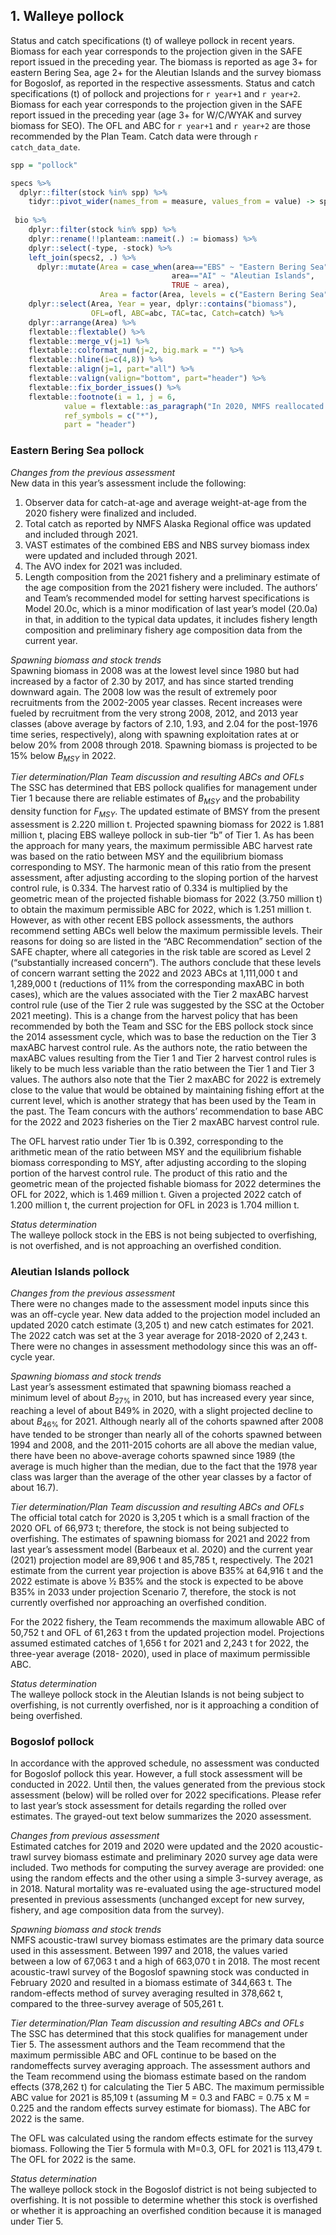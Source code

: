 ## 1. Walleye pollock

Status and catch specifications (t) of walleye pollock in recent years.
Biomass for each year corresponds to the projection given in the SAFE report issued in the preceding year. 
The biomass is reported as age 3+ for eastern Bering Sea, age 2+ for the Aleutian Islands and the survey biomass for Bogoslof, as reported in the respective assessments. 
Status and catch specifications (t) of pollock and projections for `r year+1` and `r year+2`. 
Biomass for each year corresponds to the projection given in the SAFE report issued in the preceding year (age 3+ for W/C/WYAK and survey biomass for SEO). 
The OFL and ABC for `r year+1` and `r year+2` are those recommended by the Plan Team. 
Catch data were through `r catch_data_date`. 


```r
spp = "pollock"

specs %>% 
  dplyr::filter(stock %in% spp) %>% 
    tidyr::pivot_wider(names_from = measure, values_from = value) -> specs2
  
 bio %>% 
    dplyr::filter(stock %in% spp) %>% 
    dplyr::rename(!!planteam::nameit(.) := biomass) %>% 
    dplyr::select(-type, -stock) %>% 
    left_join(specs2, .) %>% 
      dplyr::mutate(Area = case_when(area=="EBS" ~ "Eastern Bering Sea",
                                    area=="AI" ~ "Aleutian Islands",
                                    TRUE ~ area),
                    Area = factor(Area, levels = c("Eastern Bering Sea", "Aleutian Islands", "Bogoslof"))) %>% 
    dplyr::select(Area, Year = year, dplyr::contains("biomass"),
                  OFL=ofl, ABC=abc, TAC=tac, Catch=catch) %>%
    dplyr::arrange(Area) %>%
    flextable::flextable() %>% 
    flextable::merge_v(j=1) %>%
    flextable::colformat_num(j=2, big.mark = "") %>%
    flextable::hline(i=c(4,8)) %>% 
    flextable::align(j=1, part="all") %>% 
    flextable::valign(valign="bottom", part="header") %>% 
    flextable::fix_border_issues() %>% 
    flextable::footnote(i = 1, j = 6,
            value = flextable::as_paragraph("In 2020, NMFS reallocated 11,900 t of pollock TAC from the Aleutian Islands to the Bering Sea, which increased the Bering Sea TAC to 1,436,902 t and decreased the Aleutian Islands TAC to 7,099 t. In 2021, NMFS reallocated 14,500 t of pollock TAC from the Aleutian Islands to the Bering Sea, which increased the Bering Sea TAC to 1,389,500 t and decreased the Aleutian Islands TAC to 4,500 t."),
            ref_symbols = c("*"),
            part = "header")

```

### Eastern Bering Sea pollock

*Changes from the previous assessment*  
New data in this year’s assessment include the following:

1. Observer data for catch-at-age and average weight-at-age from the 2020 fishery were finalized and
included.
2. Total catch as reported by NMFS Alaska Regional office was updated and included through 2021.
3. VAST estimates of the combined EBS and NBS survey biomass index were updated and included
through 2021.
4. The AVO index for 2021 was included.
5. Length composition from the 2021 fishery and a preliminary estimate of the age composition from
the 2021 fishery were included.
The authors’ and Team’s recommended model for setting harvest specifications is Model 20.0c, which is a
minor modification of last year’s model (20.0a) in that, in addition to the typical data updates, it includes
fishery length composition and preliminary fishery age composition data from the current year.


*Spawning biomass and stock trends*  
Spawning biomass in 2008 was at the lowest level since 1980 but had increased by a factor of 2.30 by 2017,
and has since started trending downward again. The 2008 low was the result of extremely poor recruitments
from the 2002-2005 year classes. 
Recent increases were fueled by recruitment from the very strong 2008, 2012, and 2013 year classes (above average by factors of 2.10, 1.93, and 2.04 for the post-1976 time series, respectively), along with spawning exploitation rates at or below 20% from 2008 through 2018. Spawning biomass is projected to be 15% below $B_{MSY}$ in 2022.

*Tier determination/Plan Team discussion and resulting ABCs and OFLs*  
The SSC has determined that EBS pollock qualifies for management under Tier 1 because there are reliable
estimates of $B_{MSY}$ and the probability density function for $F_{MSY}$. 
The updated estimate of BMSY from the present assessment is 2.220 million t. Projected spawning biomass for 2022 is 1.881 million t, placing EBS walleye pollock in sub-tier “b” of Tier 1. 
As has been the approach for many years, the maximum permissible ABC harvest rate was based on the ratio between MSY and the equilibrium biomass corresponding to MSY. 
The harmonic mean of this ratio from the present assessment, after adjusting according to the sloping portion of the harvest control rule, is 0.334. 
The harvest ratio of 0.334 is multiplied by the geometric mean of the projected fishable biomass for 2022 (3.750 million t) to obtain the maximum permissible ABC for 2022, which is 1.251 million t. 
However, as with other recent EBS pollock assessments, the authors recommend setting ABCs well below the maximum permissible levels. 
Their reasons for doing so are listed in the “ABC Recommendation” section of the SAFE chapter, where all
categories in the risk table are scored as Level 2 (“substantially increased concern”). 
The authors conclude that these levels of concern warrant setting the 2022 and 2023 ABCs at 1,111,000 t and 1,289,000 t (reductions of 11% from the corresponding maxABC in both cases), which are the values associated with the Tier 2 maxABC harvest control rule (use of the Tier 2 rule was suggested by the SSC at the October 2021 meeting). 
This is a change from the harvest policy that has been recommended by both the Team and SSC for the EBS pollock stock since the 2014 assessment cycle, which was to base the reduction on the Tier 3 maxABC harvest control rule. As the authors note, the ratio between the maxABC values resulting from the Tier 1 and Tier 2 harvest control rules is likely to be much less variable than the ratio between the Tier 1 and Tier 3 values. 
The authors also note that the Tier 2 maxABC for 2022 is extremely close to the value that would be obtained by maintaining fishing effort at the current level, which is another strategy that has been used by the Team in the past. 
The Team concurs with the authors’ recommendation to base ABC for the 2022 and 2023 fisheries on the Tier 2 maxABC harvest control rule.

The OFL harvest ratio under Tier 1b is 0.392, corresponding to the arithmetic mean of the ratio between
MSY and the equilibrium fishable biomass corresponding to MSY, after adjusting according to the sloping
portion of the harvest control rule. 
The product of this ratio and the geometric mean of the projected fishable biomass for 2022 determines the OFL for 2022, which is 1.469 million t. 
Given a projected 2022 catch of 1.200 million t, the current projection for OFL in 2023 is 1.704 million t.

*Status determination*  
The walleye pollock stock in the EBS is not being subjected to overfishing, is not overfished, and is not
approaching an overfished condition.


### Aleutian Islands pollock

*Changes from the previous assessment*  
There were no changes made to the assessment model inputs since this was an off-cycle year. New data
added to the projection model included an updated 2020 catch estimate (3,205 t) and new catch estimates
for 2021. The 2022 catch was set at the 3 year average for 2018-2020 of 2,243 t. There were no changes
in assessment methodology since this was an off-cycle year.

*Spawning biomass and stock trends*  
Last year’s assessment estimated that spawning biomass reached a minimum level of about $B_{27\%}$ in 2010, but has increased every year since, reaching a level of about B49% in 2020, with a slight projected decline to about $B_{46\%}$ for 2021.
Although nearly all of the cohorts spawned after 2008 have tended to be stronger than nearly all of the cohorts spawned between 1994 and 2008, and the 2011-2015 cohorts are all above the median value, there have been no above-average cohorts spawned since 1989 (the average is much
higher than the median, due to the fact that the 1978 year class was larger than the average of the other
year classes by a factor of about 16.7).

*Tier determination/Plan Team discussion and resulting ABCs and OFLs*  
The official total catch for 2020 is 3,205 t which is a small fraction of the 2020 OFL of 66,973 t;
therefore, the stock is not being subjected to overfishing. The estimates of spawning biomass for 2021
and 2022 from last year’s assessment model (Barbeaux et al. 2020) and the current year (2021) projection
model are 89,906 t and 85,785 t, respectively. The 2021 estimate from the current year projection is above
B35% at 64,916 t and the 2022 estimate is above ½ B35% and the stock is expected to be above B35% in 2033
under projection Scenario 7, therefore, the stock is not currently overfished nor approaching an overfished
condition.

For the 2022 fishery, the Team recommends the maximum allowable ABC of 50,752 t and OFL of 61,263
t from the updated projection model. Projections assumed estimated catches of 1,656 t for 2021 and 2,243
t for 2022, the three-year average (2018- 2020), used in place of maximum permissible ABC.

*Status determination*  
The walleye pollock stock in the Aleutian Islands is not being subject to overfishing, is not currently
overfished, nor is it approaching a condition of being overfished. 

### Bogoslof pollock 

In accordance with the approved schedule, no assessment was conducted for Bogoslof pollock this
year. However, a full stock assessment will be conducted in 2022. Until then, the values generated
from the previous stock assessment (below) will be rolled over for 2022 specifications. Please refer
to last year’s stock assessment for details regarding the rolled over estimates. The grayed-out text
below summarizes the 2020 assessment.

*Changes from previous assessment*  
Estimated catches for 2019 and 2020 were updated and the 2020 acoustic-trawl survey biomass estimate
and preliminary 2020 survey age data were included. Two methods for computing the survey average are
provided: one using the random effects and the other using a simple 3-survey average, as in 2018. Natural
mortality was re-evaluated using the age-structured model presented in previous assessments (unchanged
except for new survey, fishery, and age composition data from the survey).

*Spawning biomass and stock trends*  
NMFS acoustic-trawl survey biomass estimates are the primary data source used in this assessment.
Between 1997 and 2018, the values varied between a low of 67,063 t and a high of 663,070 t in 2018. The
most recent acoustic-trawl survey of the Bogoslof spawning stock was conducted in February 2020 and
resulted in a biomass estimate of 344,663 t. The random-effects method of survey averaging resulted in
378,662 t, compared to the three-survey average of 505,261 t.

*Tier determination/Plan Team discussion and resulting ABCs and OFLs*   
The SSC has determined that this stock qualifies for management under Tier 5. The assessment authors and
the Team recommend that the maximum permissible ABC and OFL continue to be based on the randomeffects survey averaging approach. The assessment authors and the Team recommend using the biomass
estimate based on the random effects (378,262 t) for calculating the Tier 5 ABC.
The maximum permissible ABC value for 2021 is 85,109 t (assuming M = 0.3 and FABC = 0.75 x M = 0.225
and the random effects survey estimate for biomass). The ABC for 2022 is the same.

The OFL was calculated using the random effects estimate for the survey biomass. Following the Tier 5
formula with M=0.3, OFL for 2021 is 113,479 t. The OFL for 2022 is the same.

*Status determination*  
The walleye pollock stock in the Bogoslof district is not being subjected to overfishing. It is not possible to
determine whether this stock is overfished or whether it is approaching an overfished condition because it is managed under Tier 5.



